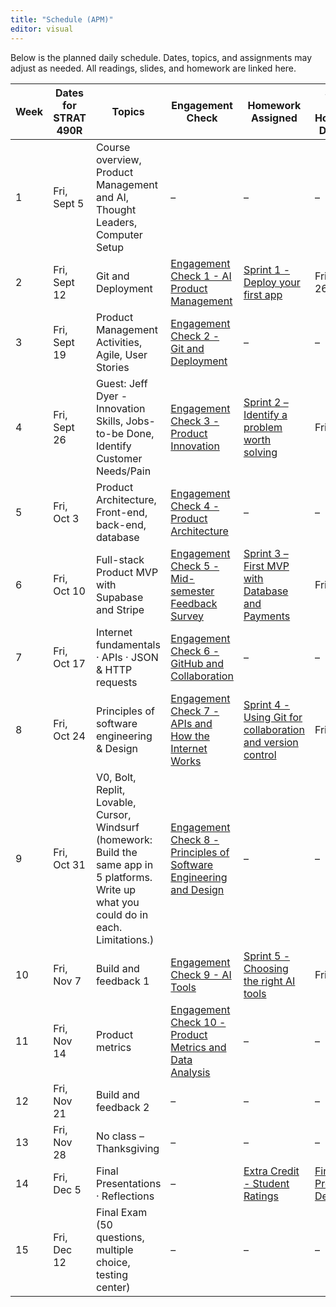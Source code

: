 ```yaml
---
title: "Schedule (APM)"
editor: visual
---
```


Below is the planned daily schedule. Dates, topics, and assignments may adjust as needed. All readings, slides, and homework are linked here.

| Week | Dates for STRAT 490R | Topics | Engagement Check | Homework Assigned | STRAT 490R Homework Due Date |
|------------|------------|------------|------------|------------|------------|
| 1 | Fri, Sept 5 | Course overview, Product Management and AI, Thought Leaders, Computer Setup | – | – | – |
| 2 | Fri, Sept 12 | Git and Deployment | [Engagement Check 1 - AI Product Management](01-pm-ai-era.qmd) | [Sprint 1 - Deploy your first app](00-assessments.qmd#deploy-your-fist-app) | Fri, Sept 26 |
| 3 | Fri, Sept 19 | Product Management Activities, Agile, User Stories | [Engagement Check 2 - Git and Deployment](02-git-deployment.qmd) | – | – |
| 4 | Fri, Sept 26 | Guest: Jeff Dyer - Innovation Skills, Jobs-to-be Done, Identify Customer Needs/Pain | [Engagement Check 3 - Product Innovation](04-product-innovation.qmd) | [Sprint 2 – Identify a problem worth solving](00-assessments.qmd#sprint-2-identify-a-problem-worth-solving) | Fri, Oct 10 |
| 5 | Fri, Oct 3 | Product Architecture, Front-end, back-end, database | [Engagement Check 4 - Product Architecture](04-value-prop-design.qmd) | – | – |
| 6 | Fri, Oct 10 | Full-stack Product MVP with Supabase and Stripe | [Engagement Check 5 - Mid-semester Feedback Survey](00-assessments.qmd#mid-semester-feedback-survey) | [Sprint 3 – First MVP with Database and Payments](#homework-3-first-MVP-with-database-and-payments) | Fri, Oct 24 |
| 7 | Fri, Oct 17 | Internet fundamentals · APIs · JSON & HTTP requests | [Engagement Check 6 - GitHub and Collaboration](02-git-deployment.qmd) | – | – |
| 8 | Fri, Oct 24 | Principles of software engineering & Design | [Engagement Check 7 - APIs and How the Internet Works](07-internet-fundamentals.qmd) | [Sprint 4 - Using Git for collaboration and version control](00-assessments.qmd#homework-4-using-git-for-collaboration-and-version-control) | Fri, Nov 14 |
| 9 | Fri, Oct 31 | V0, Bolt, Replit, Lovable, Cursor, Windsurf (homework: Build the same app in 5 platforms. Write up what you could do in each. Limitations.) | [Engagement Check 8 - Principles of Software Engineering and Design](08-software-engineering.qmd) | – | – |
| 10 | Fri, Nov 7 | Build and feedback 1 | [Engagement Check 9 - AI Tools](09-ai-dev-platforms.qmd) | [Sprint 5 - Choosing the right AI tools](00-assessments.qmd#homework-5-choosing-the-right-ai-tools) | Fri, Nov 21 |
| 11 | Fri, Nov 14 | Product metrics | [Engagement Check 10 - Product Metrics and Data Analysis](11-product-metrics.qmd) | – | – |
| 12 | Fri, Nov 21 | Build and feedback 2 | – | – | – |
| 13 | Fri, Nov 28 | No class – Thanksgiving | – | – | – |
| 14 | Fri, Dec 5 | Final Presentations · Reflections | – | [Extra Credit - Student Ratings](00-assessments.qmd#student-ratings) | [Final Product Demo Due](00-assessments.qmd#final-product-demo) |
| 15 | Fri, Dec 12 | Final Exam (50 questions, multiple choice, testing center) | – | – | – |
